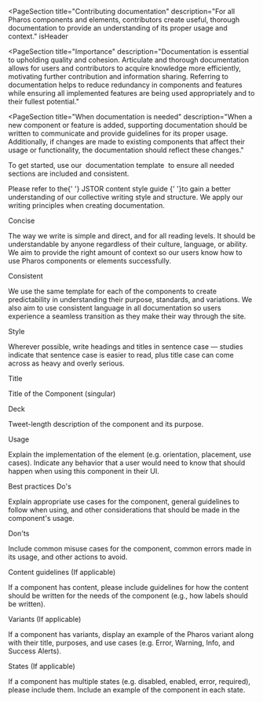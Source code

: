 
<PageSection
  title="Contributing documentation"
  description="For all Pharos components and elements, contributors create useful, thorough documentation to provide an understanding of its proper usage and context."
  isHeader
></PageSection>

<PageSection
  title="Importance"
  description="Documentation is essential to upholding quality and cohesion. 
  Articulate and thorough documentation allows for users and contributors to acquire knowledge more efficiently, motivating further contribution and information sharing. 
  Referring to documentation helps to reduce redundancy in components and features while ensuring all implemented features are being used appropriately and to their 
  fullest potential."
></PageSection>

<PageSection
  title="When documentation is needed"
  description="When a new component or feature is added, supporting documentation should be written to communicate and provide guidelines for its proper usage. 
  Additionally, if changes are made to existing components that affect their usage or functionality, the documentation should reflect these changes."
></PageSection>

<PageSection title="Writing documentation">
  <PageSection title="Getting started" subSectionLevel={1}>
    <p>
      To get started, use our&nbsp;
      <PharosLink href="https://docs.google.com/document/d/1GDFM4iQsta8MjErF7hEYkFaNMoQNKzEzpM-RWG8JcwM/edit">
        documentation template
      </PharosLink>&nbsp;to ensure all needed sections are included and consistent.
    </p>
  </PageSection>
  <PageSection title="Writing guidelines" subSectionLevel={1}>
    <p>
      Please refer to the{' '}
      <PharosLink href="https://pharos.jstor.org/content-style-guide/voice-and-tone">
        JSTOR content style guide
      </PharosLink>{' '}to gain a better understanding of our collective writing style and structure.
      We apply our writing principles when creating documentation.
    </p>
    <PharosHeading level={'4'} preset={'2'}>
      Concise
    </PharosHeading>
    <p>
      The way we write is simple and direct, and for all reading levels. It should be understandable
      by anyone regardless of their culture, language, or ability. We aim to provide the right
      amount of context so our users know how to use Pharos components or elements successfully.
    </p>
    <PharosHeading level={'4'} preset={'2'}>
      Consistent
    </PharosHeading>
    <p>
      We use the same template for each of the components to create predictability in understanding
      their purpose, standards, and variations. We also aim to use consistent language in all
      documentation so users experience a seamless transition as they make their way through the
      site.
    </p>
    <PharosHeading level={'4'} preset={'2'}>
      Style
    </PharosHeading>
    <p>
      Wherever possible, write headings and titles in sentence case — studies indicate that sentence
      case is easier to read, plus title case can come across as heavy and overly serious.
    </p>
  </PageSection>
  <PageSection title="Documentation categories" subSectionLevel={1}>
    <PharosHeading level={'4'} preset={'2'}>
      Title
    </PharosHeading>
    <p>Title of the Component (singular)</p>
    <PharosHeading level={'4'} preset={'2'}>
      Deck
    </PharosHeading>
    <p>Tweet-length description of the component and its purpose.</p>
    <PharosHeading level={'4'} preset={'2'}>
      Usage
    </PharosHeading>
    <p>
      Explain the implementation of the element (e.g. orientation, placement, use cases). Indicate
      any behavior that a user would need to know that should happen when using this component in
      their UI.
    </p>
    <PharosHeading level={'4'} preset={'2'}>
      Best practices
    </PharosHeading>
    <PharosHeading level={'4'} preset={'1--bold'}>
      Do's
    </PharosHeading>
    <p>
      Explain appropriate use cases for the component, general guidelines to follow when using, and
      other considerations that should be made in the component's usage.
    </p>
    <PharosHeading level={'4'} preset={'1--bold'}>
      Don'ts
    </PharosHeading>
    <p>
      Include common misuse cases for the component, common errors made in its usage, and other
      actions to avoid.
    </p>
    <PharosHeading level={'4'} preset={'2'}>
      Content guidelines (If applicable)
    </PharosHeading>
    <p>
      If a component has content, please include guidelines for how the content should be written
      for the needs of the component (e.g., how labels should be written).
    </p>
    <PharosHeading level={'4'} preset={'2'}>
      Variants (If applicable)
    </PharosHeading>
    <p>
      If a component has variants, display an example of the Pharos variant along with their title,
      purposes, and use cases (e.g. Error, Warning, Info, and Success Alerts).
    </p>
    <PharosHeading level={'4'} preset={'2'}>
      States (If applicable)
    </PharosHeading>
    <p>
      If a component has multiple states (e.g. disabled, enabled, error, required), please include
      them. Include an example of the component in each state.
    </p>
  </PageSection>
</PageSection>
